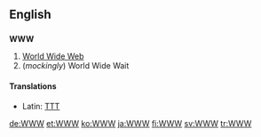 ==English==
==={{initialism}}===
'''WWW'''

#[[World Wide Web]]
#(''mockingly'') World Wide Wait

====Translations====
* Latin: [[TTT]]

[[de:WWW]]
[[et:WWW]]
[[ko:WWW]]
[[ja:WWW]]
[[fi:WWW]]
[[sv:WWW]]
[[tr:WWW]]